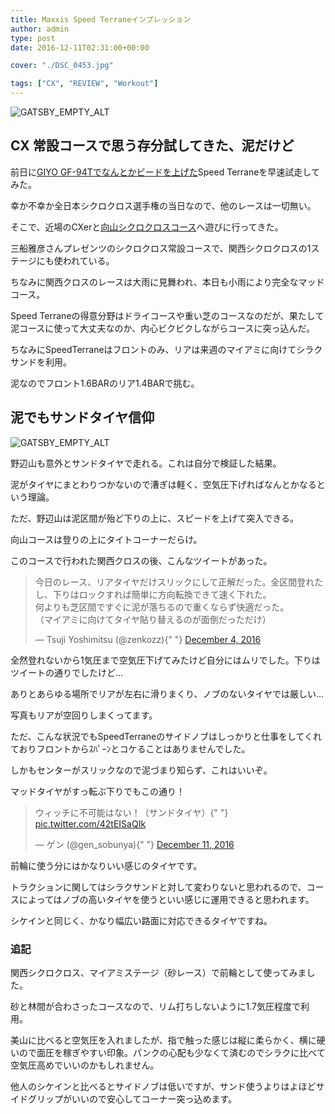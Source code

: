 ---
title: Maxxis Speed Terraneインプレッション
author: admin
type: post
date: 2016-12-11T02:31:00+00:00

cover: "./DSC_0453.jpg"

tags: ["CX", "REVIEW", "Workout"]
---

![GATSBY_EMPTY_ALT](./DSC_0453.jpg)

## CX 常設コースで思う存分試してきた、泥だけど

前日に<a href="/2016/12/maxxis-speed-terrane.html" target="_blank">GIYO GF-94Tでなんとかビードを上げた</a>Speed Terraneを早速試走してみた。

幸か不幸か全日本シクロクロス選手権の当日なので、他のレースは一切無い。

そこで、近場のCXerと<a href="http://www.massaenterprise.com/mukaiyama/cx" target="_blank">向山シクロクロスコース</a>へ遊びに行ってきた。

三船雅彦さんプレゼンツのシクロクロス常設コースで、関西シクロクロスの1ステージにも使われている。

ちなみに関西クロスのレースは大雨に見舞われ、本日も小雨により完全なマッドコース。

Speed Terraneの得意分野はドライコースや重い芝のコースなのだが、果たして泥コースに使って大丈夫なのか、内心ビクビクしながらコースに突っ込んだ。

ちなみにSpeedTerraneはフロントのみ、リアは来週のマイアミに向けてシラクサンドを利用。

泥なのでフロント1.6BARのリア1.4BARで挑む。

## 泥でもサンドタイヤ信仰

![GATSBY_EMPTY_ALT](./DSC_0461.jpg)

野辺山も意外とサンドタイヤで走れる。これは自分で検証した結果。

泥がタイヤにまとわりつかないので漕ぎは軽く、空気圧下げればなんとかなるという理論。

ただ、野辺山は泥区間が殆ど下りの上に、スピードを上げて突入できる。

向山コースは登りの上にタイトコーナーだらけ。

このコースで行われた関西クロスの後、こんなツイートがあった。

<blockquote class="twitter-tweet">
  <p lang="ja" dir="ltr">
    今日のレース、リアタイヤだけスリックにして正解だった。全区間登れたし、下りはロックすれば簡単に方向転換できて速く下れた。
    <br />
    何よりも芝区間ですぐに泥が落ちるので重くならず快適だった。
    <br />
    （マイアミに向けてタイヤ貼り替えるのが面倒だっただけ）
  </p>
  &mdash; Tsuji Yoshimitsu (@zenkozz){" "}
  <a href="https://twitter.com/zenkozz/status/805390639269433345?ref_src=twsrc%5Etfw">
    December 4, 2016
  </a>
</blockquote>

全然登れないから1気圧まで空気圧下げてみたけど自分にはムリでした。下りはツイートの通りでしたけど…

ありとあらゆる場所でリアが左右に滑りまくり、ノブのないタイヤでは厳しい…

写真もリアが空回りしまくってます。

ただ、こんな状況でもSpeedTerraneのサイドノブはしっかりと仕事をしてくれておりフロントからｽﾊﾟｰﾝとコケることはありませんでした。

しかもセンターがスリックなので泥づまり知らず、これはいいぞ。

マッドタイヤがすっ転ぶ下りでもこの通り！

<blockquote class="twitter-tweet">
  <p lang="ja" dir="ltr">
    ウィッチに不可能はない！（サンドタイヤ）{" "}
    <a href="https://t.co/42tEISaQIk">pic.twitter.com/42tEISaQIk</a>
  </p>
  &mdash; ゲン (@gen_sobunya){" "}
  <a href="https://twitter.com/gen_sobunya/status/807812034658086912?ref_src=twsrc%5Etfw">
    December 11, 2016
  </a>
</blockquote>

前輪に使う分にはかなりいい感じのタイヤです。

トラクションに関してはシラクサンドと対して変わりないと思われるので、コースによってはノブの高いタイヤを使うといい感じに運用できると思われます。

シケインと同じく、かなり幅広い路面に対応できるタイヤですね。

### 追記

関西シクロクロス、マイアミステージ（砂レース）で前輪として使ってみました。

砂と林間が合わさったコースなので、リム打ちしないように1.7気圧程度で利用。

美山に比べると空気圧を入れましたが、指で触った感じは縦に柔らかく、横に硬いので面圧を稼ぎやすい印象。パンクの心配も少なくて済むのでシラクに比べて空気圧高めでいいのかもしれません。

他人のシケインと比べるとサイドノブは低いですが、サンド使うよりはよほどサイドグリップがいいので安心してコーナー突っ込めます。

<LinkBox isAmazonLink url="https://www.amazon.co.jp/dp/B01M8LR2G6/" />
